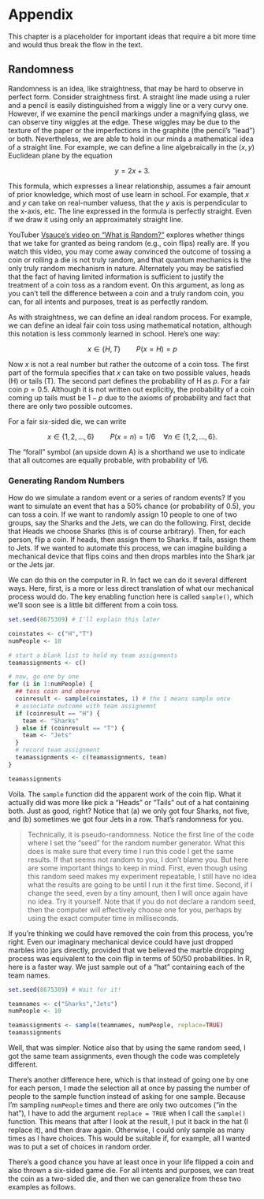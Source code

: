 # Appendix

This chapter is a placeholder for important ideas that require a bit more time and would thus break the flow in the text.

## Randomness {-}

Randomness is an idea, like straightness, that may be hard to observe in perfect form. Consider straightness first. A straight line made using a ruler and a pencil is easily distinguished from a wiggly line or a very curvy one. However, if we examine the pencil markings under a magnifying glass, we can observe tiny wiggles at the edge. These wiggles may be due to the texture of the paper or the imperfections in the graphite (the pencil's "lead") or both. Nevertheless, we are able to hold in our minds a mathematical idea of a straight line. For example, we can define a line algebraically in the $(x,y)$ Euclidean plane by the equation 

$$ y = 2 x + 3.$$

This formula, which expresses a linear relationship, assumes a fair amount of prior knowledge, which most of use learn in school. For example, that $x$ and $y$ can take on real-number valuess, that the $y$ axis is perpendicular to the x-axis, etc. The line expressed in the formula is perfectly straight. Even if we draw it using only an approximately straight line.

YouTuber [Vsauce's video on "What is Random?"](https://www.youtube.com/watch?v=9rIy0xY99a0) explores whether things that we take for granted as being random (e.g., coin flips) really are.  If you watch this video, you may come away convinced the outcome of tossing a coin or rolling a die is not truly random, and that quantum mechanics is the only truly random mechanism in nature. Alternately you may be satisfied that the fact of having limited information is sufficient to justify the treatment of a coin toss as a random event. On this argument, as long as you can't tell the difference between a coin and a truly random coin, you can, for all intents and purposes, treat is as perfectly random.


As with straightness, we can define an ideal random process. For example, we can define an ideal fair coin toss using mathematical notation, although this notation is less commonly learned in school. Here's one way:

$$ x \in \{H, T\} \qquad P(x=H) = p$$

Now $x$ is not a real number but rather the outcome of a coin toss. The first part of the formula specifies that $x$ can take on two possible values, heads (H) or tails (T). The second part defines the probability of H as $p$. For a fair coin $p=0.5$. Although it is not written out explicitly, the probability of a coin coming up tails must be $1-p$ due to the axioms of probability and fact that there are only two possible outcomes.

For a fair six-sided die, we can write

$$ x \in \{1, 2, \dots, 6\} \qquad P(x=n) = 1/6 \quad \forall n \in \{1, 2, \dots, 6\}. $$

The "forall" symbol (an upside down A) is a shorthand we use to indicate that all outcomes are equally probable, with probability of 1/6. 


### Generating Random Numbers {-}

How do we simulate a random event or a series of random events? If you want to simulate an event that has a 50% chance (or probability of 0.5), you can toss a coin. If we want to randomly assign 10 people to one of two groups, say the Sharks and the Jets, we can do the following. First, decide that Heads we choose Sharks (this is of course arbitrary). Then, for each person, flip a coin. If heads, then assign them to Sharks. If tails, assign them to Jets. If we wanted to automate this process, we can imagine building a mechanical device that flips coins and then drops marbles into the Shark jar or the Jets jar. 

We can do this on the computer in R. In fact we can do it several different ways. Here, first, is a more or less direct translation of what our mechanical process would do. The key enabling function here is called `sample()`, which we'll soon see is a little bit different from a coin toss.

```r

set.seed(8675309) # I'll explain this later 

coinstates <- c("H","T")
numPeople <- 10

# start a blank list to hold my team assignments
teamassignments <- c()

# now, go one by one
for (i in 1:numPeople) {
  ## toss coin and observe
  coinresult <- sample(coinstates, 1) # the 1 means sample once
  # associate outcome with team assignemnt
  if (coinresult == "H") {
    team <- "Sharks"
  } else if (coinresult == "T") {
    team <- "Jets"
  }
  # record team assignment
  teamassignments <- c(teamassignments, team)
}

teamassignments

```


Voila. The `sample` function did the apparent work of the coin flip. What it actually did was more like pick a "Heads" or "Tails" out of a hat containing both. Just as good, right? Notice that (a) we only got four Sharks, not five, and (b) sometimes we got four Jets in a row. That's randomness for you. 

> Technically, it is pseudo-randomness. Notice the first line of the code where I set the "seed" for the random number generator. What this does is make sure that every time I run this code I get the same results. If that seems not random to you, I don't blame you. But here are some important things to keep in mind. First, even though using this random seed makes my experiment repeatable, I still have no idea what the results are going to be until I run it the first time. Second, if I change the seed, even by a tiny amount, then I will once again have no idea. Try it yourself. Note that if you do not declare a random seed, then the computer will effectively choose one for you, perhaps by using the exact computer time in milliseconds. 


If you're thinking we could have removed the coin from this process, you're right. Even our imaginary mechanical device could have just dropped marbles into jars directly, provided that we believed the marble dropping process was equivalent to the coin flip in terms of 50/50 probabilities. In R, here is a faster way. We just sample out of a "hat" containing each of the team names. 

```r
set.seed(8675309) # Wait for it!

teamnames <- c("Sharks","Jets")
numPeople <- 10

teamassignments <- sample(teamnames, numPeople, replace=TRUE)
teamassignments

```

Well, that was simpler. Notice also that by using the same random seed, I got the same team assignments, even though the code was completely different.

There's another difference here, which is that instead of going one by one for each person, I made the selection all at once by passing the number of people to the sample function instead of asking for one sample. Because I'm sampling `numPeople` times and there are only two outcomes ("in the hat"), I have to add the argument `replace = TRUE` when I call the `sample()` function. This means that after I look at the result, I put it back in the hat (I replace it), and then draw again. Otherwise, I could only sample as many times as I have choices. This would be suitable if, for example, all I wanted was to put a set of choices in random order. 








There’s a good chance you have at least once in your life flipped a coin and also thrown a six-sided game die. For all intents and purposes, we can treat the coin as a two-sided die, and then we can generalize from these two examples as follows. 







